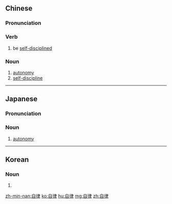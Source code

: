 ==Chinese==
{{zh-forms}}

===Pronunciation===
{{zh-pron
|m=zìlǜ
|c=zi6 leot6
|mn=chū-lu̍t
|cat=v,n
}}

===Verb===
{{zh-verb}}

# be [[self-disciplined]]

===Noun===
{{zh-noun}}

# [[autonomy]]
# [[self-discipline]]

----

==Japanese==
{{ja-kanjitab|じ|りつ|yomi=o}}

===Pronunciation===
{{ja-pron|じりつ|y=o}}

===Noun===
{{ja-noun|じりつ}}

# [[autonomy]]

----

==Korean==
{{ko-hanjatab}}

===Noun===
{{ko-noun|hj|hangeul=자율}}

# {{hanja form of|자율|[[autonomy]]}}

[[zh-min-nan:自律]]
[[ko:自律]]
[[hu:自律]]
[[mg:自律]]
[[zh:自律]]